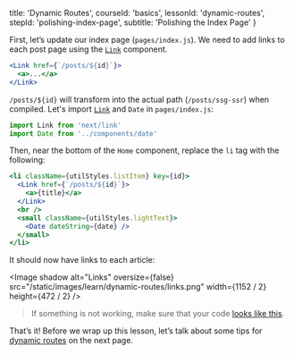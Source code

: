 
  title: 'Dynamic Routes',
  courseId: 'basics',
  lessonId: 'dynamic-routes',
  stepId: 'polishing-index-page',
  subtitle: 'Polishing the Index Page'
}

First, let’s update our index page (`pages/index.js`).
We need to add links to each post page using the [`Link`](/docs/api-reference/next/link) component.

```jsx
<Link href={`/posts/${id}`}>
  <a>...</a>
</Link>
```

`/posts/${id}` will transform into the actual path (`/posts/ssg-ssr`) when compiled. Let's import
[`Link`](/docs/api-reference/next/link) and `Date` in `pages/index.js`:

```js
import Link from 'next/link'
import Date from '../components/date'
```

Then, near the bottom of the `Home` component, replace the `li` tag with the following:

```jsx
<li className={utilStyles.listItem} key={id}>
  <Link href={`/posts/${id}`}>
    <a>{title}</a>
  </Link>
  <br />
  <small className={utilStyles.lightText}>
    <Date dateString={date} />
  </small>
</li>
```

It should now have links to each article:

<Image
  shadow
  alt="Links"
  oversize={false}
  src="/static/images/learn/dynamic-routes/links.png"
  width={1152 / 2}
  height={472 / 2}
/>

> If something is not working, make sure that your code [looks like this](https://github.com/vercel/next-learn-starter/tree/master/dynamic-routes-starter).

That’s it! Before we wrap up this lesson, let’s talk about some tips for [dynamic routes](/docs/routing/dynamic-routes) on the next page.

